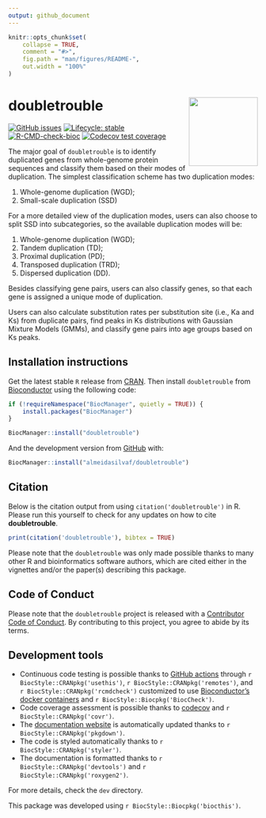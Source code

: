```yaml
---
output: github_document
---
```


<!-- README.md is generated from README.Rmd. Please edit that file -->

```r
knitr::opts_chunk$set(
    collapse = TRUE,
    comment = "#>",
    fig.path = "man/figures/README-",
    out.width = "100%"
)
```

# doubletrouble <img src="man/figures/logo.png" align="right" height="139" />

<!-- badges: start -->
[![GitHub issues](https://img.shields.io/github/issues/almeidasilvaf/doubletrouble)](https://github.com/almeidasilvaf/doubletrouble/issues)
[![Lifecycle: stable](https://img.shields.io/badge/lifecycle-stable-brightgreen.svg)](https://lifecycle.r-lib.org/articles/stages.html#stable)
[![R-CMD-check-bioc](https://github.com/almeidasilvaf/doubletrouble/workflows/R-CMD-check-bioc/badge.svg)](https://github.com/almeidasilvaf/doubletrouble/actions)
[![Codecov test
coverage](https://codecov.io/gh/almeidasilvaf/doubletrouble/branch/master/graph/badge.svg)](https://codecov.io/gh/almeidasilvaf/doubletrouble?branch=master)
<!-- badges: end -->

The major goal of `doubletrouble` is to identify duplicated genes from
whole-genome protein sequences and classify them based on their modes
of duplication. The simplest classification scheme has two duplication modes: 

1. Whole-genome duplication (WGD);
2. Small-scale duplication (SSD)

For a more detailed view of the duplication modes, users can also choose to
split SSD into subcategories, so the available duplication modes will be:

1. Whole-genome duplication (WGD);
2. Tandem duplication (TD);
3. Proximal duplication (PD);
4. Transposed duplication (TRD);
5. Dispersed duplication (DD).

Besides classifying gene pairs, users can also classify genes, so that
each gene is assigned a unique mode of duplication.

Users can also calculate substitution rates per substitution site (i.e., Ka
and Ks) from duplicate pairs, find peaks in Ks distributions with Gaussian
Mixture Models (GMMs), and classify gene pairs into age groups based on Ks
peaks.

## Installation instructions

Get the latest stable `R` release from [CRAN](http://cran.r-project.org/). Then install `doubletrouble` from [Bioconductor](http://bioconductor.org/) using the following code:

```r
if (!requireNamespace("BiocManager", quietly = TRUE)) {
    install.packages("BiocManager")
}

BiocManager::install("doubletrouble")
```

And the development version from [GitHub](https://github.com/almeidasilvaf/doubletrouble) with:

```r
BiocManager::install("almeidasilvaf/doubletrouble")
```

## Citation

Below is the citation output from using `citation('doubletrouble')` in R. Please
run this yourself to check for any updates on how to cite __doubletrouble__.

```r
print(citation('doubletrouble'), bibtex = TRUE)
```

Please note that the `doubletrouble` was only made possible thanks to many other R and bioinformatics software authors, which are cited either in the vignettes and/or the paper(s) describing this package.

## Code of Conduct

Please note that the `doubletrouble` project is released with a [Contributor Code of Conduct](http://bioconductor.org/about/code-of-conduct/). By contributing to this project, you agree to abide by its terms.

## Development tools

* Continuous code testing is possible thanks to [GitHub actions](https://www.tidyverse.org/blog/2020/04/usethis-1-6-0/)  through `r BiocStyle::CRANpkg('usethis')`, `r BiocStyle::CRANpkg('remotes')`, and `r BiocStyle::CRANpkg('rcmdcheck')` customized to use [Bioconductor's docker containers](https://www.bioconductor.org/help/docker/) and `r BiocStyle::Biocpkg('BiocCheck')`.
* Code coverage assessment is possible thanks to [codecov](https://codecov.io/gh) and `r BiocStyle::CRANpkg('covr')`.
* The [documentation website](http://almeidasilvaf.github.io/doubletrouble) is automatically updated thanks to `r BiocStyle::CRANpkg('pkgdown')`.
* The code is styled automatically thanks to `r BiocStyle::CRANpkg('styler')`.
* The documentation is formatted thanks to `r BiocStyle::CRANpkg('devtools')` and `r BiocStyle::CRANpkg('roxygen2')`.

For more details, check the `dev` directory.

This package was developed using `r BiocStyle::Biocpkg('biocthis')`.



